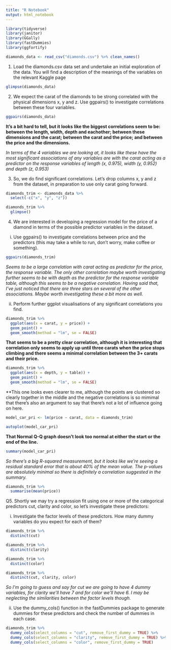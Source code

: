 ```yaml
---
title: "R Notebook"
output: html_notebook
---
```


```r
library(tidyverse)
library(janitor)
library(GGally)
library(fastDummies)
library(ggfortify)

diamonds_data <- read_csv("diamonds.csv") %>% clean_names()
```

1. Load the diamonds.csv data set and undertake an initial exploration of the data. You will find a description of the meanings of the variables on the relevant Kaggle page

```r
glimpse(diamonds_data)
```

2. We expect the carat of the diamonds to be strong correlated with the physical dimensions x, y and z. Use ggpairs() to investigate correlations between these four variables.

```r
ggpairs(diamonds_data)
```

**It's a bit hard to tell, but it looks like the biggest correlations seem to be: between the length, width, depth and eachother; between these dimensions and the carat; between the carat and the price; and between the price and the dimensions.**

*In terms of the 4 variables we are looking at, it looks like these have the most significant associations of any variables are with the carat acting as a predictor on the response variables of length (x, 0.975), width (y, 0.952) and depth (z, 0.953)*

3. So, we do find significant correlations. Let’s drop columns x, y and z from the dataset, in preparation to use only carat going forward.

```r
diamonds_trim <- diamonds_data %>% 
  select(-c("x", "y", "z"))

diamonds_trim %>% 
  glimpse()
```

4. We are interested in developing a regression model for the price of a diamond in terms of the possible predictor variables in the dataset.

i. Use ggpairs() to investigate correlations between price and the predictors (this may take a while to run, don’t worry, make coffee or something).

```r
ggpairs(diamonds_trim)
```
*Seems to be a large correlation with carat acting as predictor for the price, the response variable. The only other correlation maybe worth investigating further seems to be with depth as the predictor for the response variable table, although this seems to be a negative correlation. Having said that, I've just noticed that there are three stars on several of the other associations. Maybe worth investigating these a bit more as well.*

ii. Perform further ggplot visualisations of any significant correlations you find.

```r
diamonds_trim %>%
  ggplot(aes(x = carat, y = price)) +
  geom_point() +
  geom_smooth(method = "lm", se = FALSE)
```
**That seems to be a pretty clear correlation, although it is interesting that correlation only seems to apply up until three carats when the price stops climbing and there seems a minimal correlation between the 3+ carats and their price.**

```r
diamonds_trim %>%
  ggplot(aes(x = depth, y = table)) +
  geom_point() +
  geom_smooth(method = "lm", se = FALSE)
```
**This one looks even clearer to me, although the points are clustered so clearly together in the middle and the negative correlations is so mimimal that there's also an argument to say that there's not a lot of influence going on here. 


```r
model_car_pri <- lm(price ~ carat, data = diamonds_trim)

autoplot(model_car_pri)
```
**That Normal Q-Q graph doesn't look too normal at either the start or the end of the line.** 

```r
summary(model_car_pri)
```

*So there's a big R-squared measurement, but it looks like we're seeing a residual standard error that is about 40% of the mean value. The p-values are absolutely minimal so there is definitely a correlation suggested in the summary.*

```r
diamonds_trim %>%
  summarise(mean(price))
```

Q5. Shortly we may try a regression fit using one or more of the categorical predictors cut, clarity and color, so let’s investigate these predictors:

i. Investigate the factor levels of these predictors. How many dummy variables do you expect for each of them?

```r
diamonds_trim %>% 
  distinct(cut)

diamonds_trim %>% 
  distinct(clarity)

diamonds_trim %>% 
  distinct(color)

diamonds_trim %>% 
  distinct(cut, clarity, color)
```

*So I'm going to guess and say for cut we are going to have 4 dummy variables, for clarity we'll have 7 and for color we'll have 6. I may be neglecting the similarities between the factor levels though.* 

ii. Use the dummy_cols() function in the fastDummies package to generate dummies for these predictors and check the number of dummies in each case.

```r
diamonds_trim %>% 
  dummy_cols(select_columns = "cut", remove_first_dummy = TRUE) %>%
  dummy_cols(select_columns = "clarity", remove_first_dummy = TRUE) %>% 
  dummy_cols(select_columns = "color", remove_first_dummy = TRUE) 
  


```



